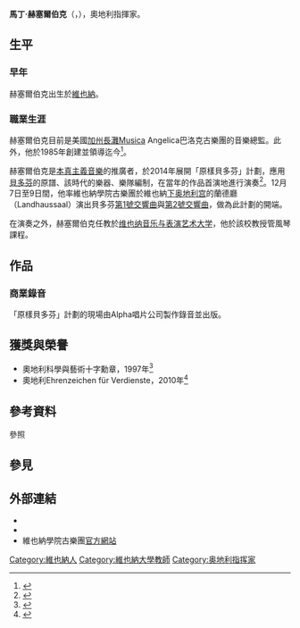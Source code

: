 '''馬丁·赫塞爾伯克'''（{{lang-de|'''Martin Haselböck'''}}，{{bd|1954年|11月23日}}），奧地利指揮家。

== 生平 ==
=== 早年 ===
赫塞爾伯克出生於[[維也納|維也納]]。
{{expand section}}

=== 職業生涯 ===
赫塞爾伯克目前是美國[[加利福尼亚州|加州]][[長灘_(加利福尼亞州)|長灘]]Musica Angelica巴洛克古樂團{{譯名請求}}的音樂總監。此外，他於1985年創建並領導{{tsl|de|Orchester Wiener Akademie|維也納學院古樂團}}迄今<ref name=wienerakademie>{{cite web|url=http://www.wienerakademie.at/jart/prj3/wak/main.jart?rel=de&content-id=1273476141854&reserve-mode=active |title=Orchester |website=Wienerakademie.at |date=2017-06-01 |accessdate=2017-07-02}}</ref>。

赫塞爾伯克是[[復古風格演奏|本真主義音樂]]的推廣者，於2014年展開「原樣貝多芬」計劃，應用[[路德維希·范·貝多芬|貝多芬]]的原譜、該時代的樂器、樂隊編制，在當年的作品首演地進行演奏<ref>{{Cite web|title=“原樣”的貝多芬再響|url=https://www.luoow.com/dc_tw/109850396|accessdate=2020-10-19|author=|date=2019-01-08|format=|publisher=|language=|archiveurl=https://web.archive.org/web/20200628222749/https://www.luoow.com/dc_tw/109850396|archivedate=2020-06-28}}</ref>。12月7日至9日間，他率維也納學院古樂團於維也納[[下奥地利宫|下奥地利宫]]的蘭德廳（Landhaussaal）演出貝多芬[[第1號交響曲_(貝多芬)|第1號交響曲]]與[[第2號交響曲_(貝多芬)|第2號交響曲]]，做為此計劃的開端。

在演奏之外，赫塞爾伯克任教於[[维也纳音乐与表演艺术大学|维也纳音乐与表演艺术大学]]，他於該校教授管風琴課程。

== 作品 ==
=== 商業錄音 ===
「原樣貝多芬」計劃的現場由Alpha唱片公司製作錄音並出版。

== 獲獎與榮譽 ==
* 奧地利科學與藝術十字勳章，1997年<ref>{{cite web | url = http://www.parlament.gv.at/PAKT/VHG/XXIV/AB/AB_10542/imfname_251156.pdf | title = Reply to a parliamentary question | language = de | page=1084 |trans-title=| format = PDF|website=Parlament.gv.at | accessdate = 2013-03-01 }}</ref>
* 奧地利Ehrenzeichen für Verdienste{{譯名請求}}，2010年<ref>{{cite web | url = http://www.parlament.gv.at/PAKT/VHG/XXIV/AB/AB_10542/imfname_251156.pdf | title = Reply to a parliamentary question | language = de | page=1938 |trans-title=| format = PDF|website=Parlament.gv.at  | accessdate = 2013-03-01 }}</ref>

== 參考資料 ==
;參照
{{reflist}}

== 參見 ==
{{Portal box|人物|古典音樂}}

== 外部連結 ==
* {{官方網站|http://www.haselboeck.org/}}{{de}}
* {{Discogs artist|895708}}
* 維也納學院古樂團[http://www.wienerakademie.at/ 官方網站]

{{Authority control}}
{{DEFAULTSORT:Haselbock, Martin}}
[[Category:維也納人|Category:維也納人]]
[[Category:維也納大學教師|Category:維也納大學教師]]
[[Category:奥地利指挥家|Category:奥地利指挥家]]